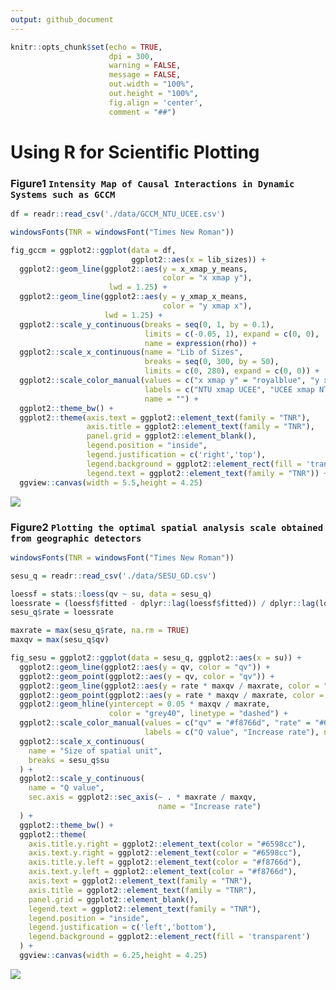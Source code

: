 ```yaml
---
output: github_document
---
```


```r
knitr::opts_chunk$set(echo = TRUE,
                      dpi = 300,
                      warning = FALSE,
                      message = FALSE,
                      out.width = "100%",
                      out.height = "100%",
                      fig.align = 'center',
                      comment = "##")
```

# Using R for Scientific Plotting

### Figure1 `Intensity Map of Causal Interactions in Dynamic Systems such as GCCM`

```r
df = readr::read_csv('./data/GCCM_NTU_UCEE.csv')

windowsFonts(TNR = windowsFont("Times New Roman"))

fig_gccm = ggplot2::ggplot(data = df,
                           ggplot2::aes(x = lib_sizes)) +
  ggplot2::geom_line(ggplot2::aes(y = x_xmap_y_means,
                                  color = "x xmap y"),
                      lwd = 1.25) +
  ggplot2::geom_line(ggplot2::aes(y = y_xmap_x_means,
                                  color = "y xmap x"),
                     lwd = 1.25) +
  ggplot2::scale_y_continuous(breaks = seq(0, 1, by = 0.1),
                              limits = c(-0.05, 1), expand = c(0, 0),
                              name = expression(rho)) +
  ggplot2::scale_x_continuous(name = "Lib of Sizes",
                              breaks = seq(0, 300, by = 50),
                              limits = c(0, 280), expand = c(0, 0)) +
  ggplot2::scale_color_manual(values = c("x xmap y" = "royalblue", "y xmap x" = "red3"), 
                              labels = c("NTU xmap UCEE", "UCEE xmap NTU"),
                              name = "") +
  ggplot2::theme_bw() +
  ggplot2::theme(axis.text = ggplot2::element_text(family = "TNR"),
                 axis.title = ggplot2::element_text(family = "TNR"),
                 panel.grid = ggplot2::element_blank(),
                 legend.position = "inside",
                 legend.justification = c('right','top'),
                 legend.background = ggplot2::element_rect(fill = 'transparent'),
                 legend.text = ggplot2::element_text(family = "TNR")) +
  ggview::canvas(width = 5.5,height = 4.25)
```

![](./figure/fig_gccm.png)

### Figure2 `Plotting the optimal spatial analysis scale obtained from geographic detectors`

```r
windowsFonts(TNR = windowsFont("Times New Roman"))

sesu_q = readr::read_csv('./data/SESU_GD.csv')

loessf = stats::loess(qv ~ su, data = sesu_q)
loessrate = (loessf$fitted - dplyr::lag(loessf$fitted)) / dplyr::lag(loessf$fitted)
sesu_q$rate = loessrate

maxrate = max(sesu_q$rate, na.rm = TRUE)
maxqv = max(sesu_q$qv)

fig_sesu = ggplot2::ggplot(data = sesu_q, ggplot2::aes(x = su)) +
  ggplot2::geom_line(ggplot2::aes(y = qv, color = "qv")) +
  ggplot2::geom_point(ggplot2::aes(y = qv, color = "qv")) +
  ggplot2::geom_line(ggplot2::aes(y = rate * maxqv / maxrate, color = "rate")) +
  ggplot2::geom_point(ggplot2::aes(y = rate * maxqv / maxrate, color = "rate")) +
  ggplot2::geom_hline(yintercept = 0.05 * maxqv / maxrate, 
                      color = "grey40", linetype = "dashed") +
  ggplot2::scale_color_manual(values = c("qv" = "#f8766d", "rate" = "#6598cc"), 
                              labels = c("Q value", "Increase rate"), name = "") +
  ggplot2::scale_x_continuous(
    name = "Size of spatial unit",
    breaks = sesu_q$su
  ) +
  ggplot2::scale_y_continuous(
    name = "Q value",
    sec.axis = ggplot2::sec_axis(~ . * maxrate / maxqv, 
                                 name = "Increase rate")
  ) +
  ggplot2::theme_bw() +
  ggplot2::theme(
    axis.title.y.right = ggplot2::element_text(color = "#6598cc"),
    axis.text.y.right = ggplot2::element_text(color = "#6598cc"),
    axis.title.y.left = ggplot2::element_text(color = "#f8766d"),
    axis.text.y.left = ggplot2::element_text(color = "#f8766d"),
    axis.text = ggplot2::element_text(family = "TNR"),
    axis.title = ggplot2::element_text(family = "TNR"),
    panel.grid = ggplot2::element_blank(),
    legend.text = ggplot2::element_text(family = "TNR"),
    legend.position = "inside",
    legend.justification = c('left','bottom'),
    legend.background = ggplot2::element_rect(fill = 'transparent')
  ) +
  ggview::canvas(width = 6.25,height = 4.25)
```

![](./figure/fig_sesu.png)